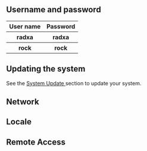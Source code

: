 
## Username and password

<table>
  <tr>
    <th>User name</th>
    <th>Password</th>
  </tr>
  <tr>
    <th>radxa</th>
    <th>radxa</th>
  </tr>
  <tr>
    <th>rock</th>
    <th>rock</th>
  </tr>
</table>

## Updating the system

See the <a href={props.rsetup_path}> System Update </a> section to update your system.

## Network

<Network product={props.product} />

## Locale

<Locale />

## Remote Access

<RemoteAccess model={props.model} />
